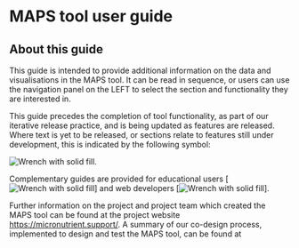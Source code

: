 # MAPS tool user guide

## About this guide

This guide is intended to provide additional information on the data and visualisations in the MAPS tool. It can be read in sequence, or users can use the navigation panel on the LEFT to select the section and functionality they are interested in.

This guide precedes the completion of tool functionality, as part of our iterative release practice, and is being updated as features are released. Where text is yet to be released, or sections relate to features still under development, this is indicated by the following symbol:

![Wrench with solid fill](file:///C:/Users/sbala2/AppData/Local/Temp/msohtmlclip1/01/clip_image002.png){alt="Wrench with solid fill"}.

Complementary guides are provided for educational users \[![Wrench with solid fill](file:///C:/Users/sbala2/AppData/Local/Temp/msohtmlclip1/01/clip_image002.png){alt="Wrench with solid fill"}\] and web developers \[![Wrench with solid fill](file:///C:/Users/sbala2/AppData/Local/Temp/msohtmlclip1/01/clip_image003.png){alt="Wrench with solid fill"}\].

Further information on the project and project team which created the MAPS tool can be found at the project website <https://micronutrient.support/>. A summary of our co-design process, implemented to design and test the MAPS tool, can be found at
